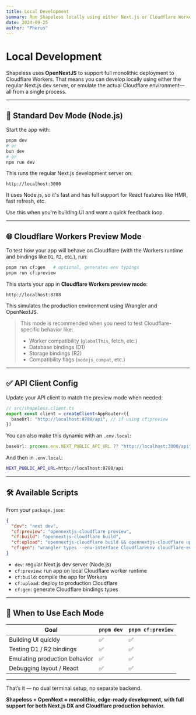 ```yaml
---
title: Local Development
summary: Run Shapeless locally using either Next.js or Cloudflare Workers via OpenNextJS
date: 2024-09-25
author: "Pherus"
---
```


# Local Development

Shapeless uses **OpenNextJS** to support full monolithic deployment to Cloudflare Workers. That means you can develop locally using either the regular Next.js dev server, or emulate the actual Cloudflare environment—all from a single process.

---

## 🚀 Standard Dev Mode (Node.js)

Start the app with:

```bash
pnpm dev
# or
bun dev
# or
npm run dev
```

This runs the regular Next.js development server on:

```
http://localhost:3000
```

It uses Node.js, so it's fast and has full support for React features like HMR, fast refresh, etc.

Use this when you're building UI and want a quick feedback loop.

---

## 🌐 Cloudflare Workers Preview Mode

To test how your app will behave on Cloudflare (with the Workers runtime and bindings like `D1`, `R2`, etc.), run:

```bash
pnpm run cf:gen   # optional, generates env typings
pnpm run cf:preview
```

This starts your app in **Cloudflare Workers preview mode**:

```
http://localhost:8788
```

This simulates the production environment using Wrangler and OpenNextJS.

> This mode is recommended when you need to test Cloudflare-specific behavior like:
>
> - Worker compatibility (`globalThis`, fetch, etc.)
> - Database bindings (D1)
> - Storage bindings (R2)
> - Compatibility flags (`nodejs_compat`, etc.)

---

## ✅ API Client Config

Update your API client to match the preview mode when needed:

```ts
// src/shapeless.client.ts
export const client = createClient<AppRouter>({
  baseUrl: "http://localhost:8788/api", // if using cf:preview
})
```

You can also make this dynamic with an `.env.local`:

```ts
baseUrl: process.env.NEXT_PUBLIC_API_URL ?? "http://localhost:3000/api"
```

And then in `.env.local`:

```bash
NEXT_PUBLIC_API_URL=http://localhost:8788/api
```

---

## 🛠 Available Scripts

From your `package.json`:

```json
{
  "dev": "next dev",
  "cf:preview": "opennextjs-cloudflare preview",
  "cf:build": "opennextjs-cloudflare build",
  "cf:upload": "opennextjs-cloudflare build && opennextjs-cloudflare upload",
  "cf:gen": "wrangler types --env-interface CloudflareEnv cloudflare-env.d.ts"
}
```

- `dev`: regular Next.js dev server (Node.js)
- `cf:preview`: run app on local Cloudflare worker runtime
- `cf:build`: compile the app for Workers
- `cf:upload`: deploy to production Cloudflare
- `cf:gen`: generate Cloudflare bindings types

---

## 🧪 When to Use Each Mode

<table className="w-full border border-muted text-left text-sm">
  <thead className="bg-muted/20">
    <tr>
      <th className="p-3 font-medium border-b border-muted">Goal</th>
      <th className="p-3 font-medium border-b border-muted">
        <code>pnpm dev</code>
      </th>
      <th className="p-3 font-medium border-b border-muted">
        <code>pnpm cf:preview</code>
      </th>
    </tr>
  </thead>
  <tbody>
    <tr className="border-b border-muted">
      <td className="p-3 text-muted-foreground">Building UI quickly</td>
      <td className="p-3">✅</td>
      <td className="p-3">✅</td>
    </tr>
    <tr className="border-b border-muted">
      <td className="p-3 text-muted-foreground">Testing D1 / R2 bindings</td>
      <td className="p-3">✅</td>
      <td className="p-3">✅</td>
    </tr>
    <tr className="border-b border-muted">
      <td className="p-3 text-muted-foreground">
        Emulating production behavior
      </td>
      <td className="p-3">✅</td>
      <td className="p-3">✅</td>
    </tr>
    <tr>
      <td className="p-3 text-muted-foreground">Debugging layout / React</td>
      <td className="p-3">✅</td>
      <td className="p-3">✅</td>
    </tr>
  </tbody>
</table>

---

That’s it — no dual terminal setup, no separate backend.

**Shapeless + OpenNext = monolithic, edge-ready development, with full support for both Next.js DX and Cloudflare production behavior.**
